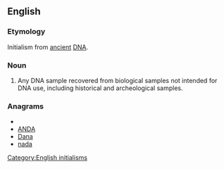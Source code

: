 ==English==

===Etymology===

Initialism from [[ancient]] [[DNA]].

===Noun===
{{en-noun}}
{{wikipedia|ancient DNA}}
# {{genetics}} Any DNA sample recovered from biological samples not intended for DNA use, including historical and archeological samples.

===Anagrams===
* {{alphagram|aadn}}
* [[ANDA#English|ANDA]]
* [[Dana#English|Dana]]
* [[nada#English|nada]]


[[Category:English initialisms]]